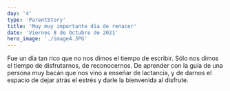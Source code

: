 ```yaml
---
day: '4'
type: 'ParentStory'
title: 'Muy muy importante día de renacer'
date: 'Viernes 8 de Octubre de 2021'
hero_image: './image4.JPG'
---
```


Fue un día tan rico que no nos dimos el tiempo de escribir. Sólo nos dimos el tiempo de disfrutarnos, de reconocernos. De aprender con la guía de una persona muy bacán que nos vino a enseñar de lactancia, y de darnos el espacio de dejar atrás el estrés y darle la bienvenida al disfrute.
